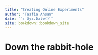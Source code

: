 ```yaml
--- 
title: "Creating Online Experiments"
author: "Tasfia Ahsan"
date: "`r Sys.Date()`"
site: bookdown::bookdown_site
---
```


# Down the rabbit-hole

